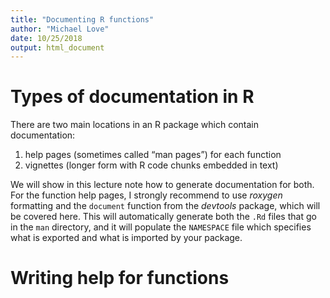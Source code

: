 ```yaml
---
title: "Documenting R functions"
author: "Michael Love"
date: 10/25/2018
output: html_document
---
```


# Types of documentation in R

There are two main locations in an R package which contain
documentation:

1) help pages (sometimes called "man pages") for each function
2) vignettes (longer form with R code chunks embedded in text)

We will show in this lecture note how to generate documentation for
both. For the function help pages, I strongly recommend to use
*roxygen* formatting and the `document` function from the *devtools*
package, which will be covered here. This will automatically generate
both the `.Rd` files that go in the `man` directory, and it will
populate the `NAMESPACE` file which specifies what is exported and
what is imported by your package.

# Writing help for functions


